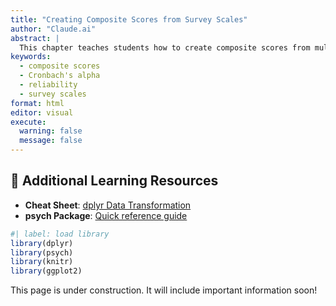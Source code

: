 ```yaml
---
title: "Creating Composite Scores from Survey Scales"
author: "Claude.ai"
abstract: |
  This chapter teaches students how to create composite scores from multi-item survey scales. Students learn to check whether items on a scale reliably measure the same construct using Cronbach's alpha, and then calculate an average score across all items. The chapter uses a straightforward approach where composite scores are only calculated for participants who answered all items on the scale, ensuring everyone's score has the same meaning. Through a practical example with sleep behavior data, students learn the essential steps: select items, check reliability, remove incomplete cases, and calculate mean scores. This skill is fundamental when working with validated scales in public health surveys.
keywords:
  - composite scores
  - Cronbach's alpha
  - reliability
  - survey scales
format: html
editor: visual
execute:
  warning: false
  message: false
---
```


::: {.callout-tip icon="false"}
## 📖 Additional Learning Resources

- **Cheat Sheet**: [dplyr Data Transformation](https://rstudio.github.io/cheatsheets/data-transformation.pdf)
- **psych Package**: [Quick reference guide](https://cran.r-project.org/web/packages/psych/psych.pdf)
:::

```r
#| label: load library
library(dplyr)
library(psych)
library(knitr)
library(ggplot2)
```


::: callout-warning
This page is under construction. It will include important information soon!
:::
